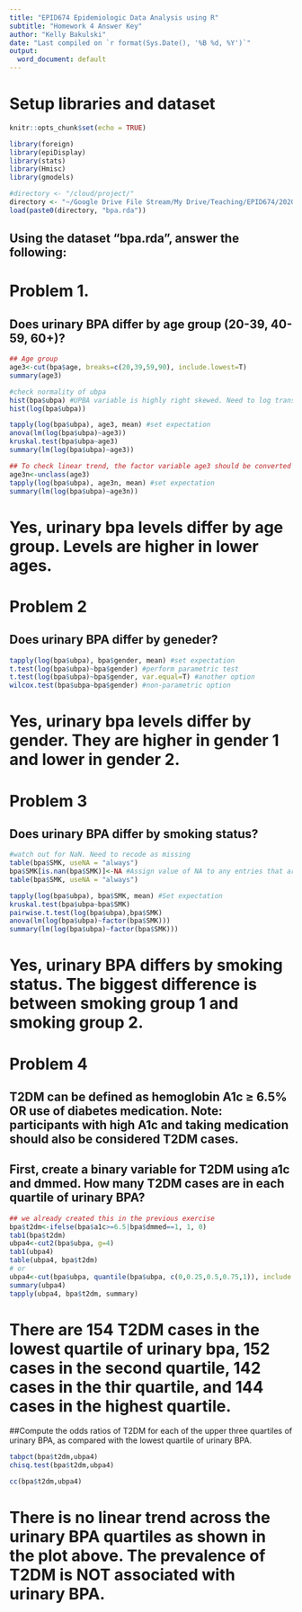 ```yaml
---
title: "EPID674 Epidemiologic Data Analysis using R"
subtitle: "Homework 4 Answer Key"
author: "Kelly Bakulski"
date: "Last compiled on `r format(Sys.Date(), '%B %d, %Y')`"
output:
  word_document: default
---
```


# Setup libraries and dataset
```r
knitr::opts_chunk$set(echo = TRUE)

library(foreign)
library(epiDisplay)
library(stats)
library(Hmisc)
library(gmodels)

#directory <- "/cloud/project/"
directory <- "~/Google Drive File Stream/My Drive/Teaching/EPID674/2020_fall/EPID674_Week4_Class/"
load(paste0(directory, "bpa.rda"))
```

## Using the dataset “bpa.rda”, answer the following:

# Problem 1. 
## Does urinary BPA differ by age group (20-39, 40-59, 60+)?

```r
## Age group
age3<-cut(bpa$age, breaks=c(20,39,59,90), include.lowest=T)
summary(age3)

#check normality of ubpa
hist(bpa$ubpa) #UPBA variable is highly right skewed. Need to log transform UBPA or perform non-parametric test.
hist(log(bpa$ubpa))

tapply(log(bpa$ubpa), age3, mean) #set expectation
anova(lm(log(bpa$ubpa)~age3))
kruskal.test(bpa$ubpa~age3)
summary(lm(log(bpa$ubpa)~age3))

## To check linear trend, the factor variable age3 should be converted to a numeric variable
age3n<-unclass(age3)
tapply(log(bpa$ubpa), age3n, mean) #set expectation
summary(lm(log(bpa$ubpa)~age3n))
```
# Yes, urinary bpa levels differ by age group. Levels are higher in lower ages. 

# Problem 2
## Does urinary BPA differ by geneder?

```r
tapply(log(bpa$ubpa), bpa$gender, mean) #set expectation
t.test(log(bpa$ubpa)~bpa$gender) #perform parametric test
t.test(log(bpa$ubpa)~bpa$gender, var.equal=T) #another option
wilcox.test(bpa$ubpa~bpa$gender) #non-parametric option
```
# Yes, urinary bpa levels differ by gender. They are higher in gender 1  and lower in gender 2.

# Problem 3
## Does urinary BPA differ by smoking status?

```r
#watch out for NaN. Need to recode as missing
table(bpa$SMK, useNA = "always")
bpa$SMK[is.nan(bpa$SMK)]<-NA #Assign value of NA to any entries that are non at number "NaN"
table(bpa$SMK, useNA = "always")

tapply(log(bpa$ubpa), bpa$SMK, mean) #Set expectation
kruskal.test(bpa$ubpa~bpa$SMK)
pairwise.t.test(log(bpa$ubpa),bpa$SMK)
anova(lm(log(bpa$ubpa)~factor(bpa$SMK)))
summary(lm(log(bpa$ubpa)~factor(bpa$SMK)))
```
# Yes, urinary BPA differs by smoking status. The biggest difference is between smoking group 1 and smoking group 2. 

# Problem 4
## T2DM can be defined as hemoglobin A1c ≥ 6.5% OR use of diabetes medication. Note: participants with high A1c and taking medication should also be considered T2DM cases.
## First, create a binary variable for T2DM using a1c and dmmed. How many T2DM cases are in each quartile of urinary BPA?

```r
## we already created this in the previous exercise
bpa$t2dm<-ifelse(bpa$a1c>=6.5|bpa$dmmed==1, 1, 0)
tab1(bpa$t2dm)
ubpa4<-cut2(bpa$ubpa, g=4)
tab1(ubpa4)
table(ubpa4, bpa$t2dm)
# or
ubpa4<-cut(bpa$ubpa, quantile(bpa$ubpa, c(0,0.25,0.5,0.75,1)), include.lowest=T)
summary(ubpa4)
tapply(ubpa4, bpa$t2dm, summary)
```
# There are 154 T2DM cases in the lowest quartile of urinary bpa, 152 cases in the second quartile, 142 cases in the thir quartile, and 144 cases in the highest quartile.



##Compute the odds ratios of T2DM for each of the upper three quartiles of urinary BPA, as compared with the lowest quartile of urinary BPA.
```r
tabpct(bpa$t2dm,ubpa4)
chisq.test(bpa$t2dm,ubpa4)

cc(bpa$t2dm,ubpa4)
```
# There is no linear trend across the urinary BPA quartiles as shown in the plot above. The prevalence of T2DM is NOT associated with urinary BPA.
